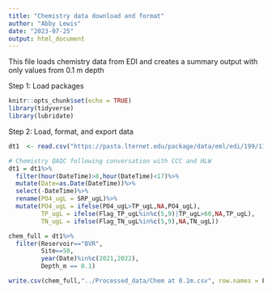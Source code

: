 ```yaml
---
title: "Chemistry data download and format"
author: "Abby Lewis"
date: "2023-07-25"
output: html_document
---
```


This file loads chemistry data from EDI and creates a summary output with only values from 0.1 m depth

Step 1: Load packages
```r
knitr::opts_chunk$set(echo = TRUE)
library(tidyverse)
library(lubridate)
```


Step 2: Load, format, and export data
```r
dt1  <- read.csv("https://pasta.lternet.edu/package/data/eml/edi/199/11/509f39850b6f95628d10889d66885b76")

# Chemistry QAQC following conversation with CCC and HLW
dt1 = dt1%>%
  filter(hour(DateTime)>8,hour(DateTime)<17)%>%
  mutate(Date=as.Date(DateTime))%>%
  select(-DateTime)%>%
  rename(PO4_ugL = SRP_ugL)%>%
  mutate(PO4_ugL = ifelse(PO4_ugL>TP_ugL,NA,PO4_ugL),
         TP_ugL = ifelse(Flag_TP_ugL%in%c(5,9)|TP_ugL>60,NA,TP_ugL),
         TN_ugL = ifelse(Flag_TN_ugL%in%c(5,9),NA,TN_ugL))

chem_full = dt1%>%
  filter(Reservoir=="BVR",
         Site==50,
         year(Date)%in%c(2021,2022),
         Depth_m == 0.1)

write.csv(chem_full,"../Processed_data/Chem at 0.1m.csv", row.names = F)
```
